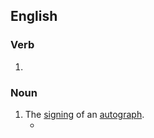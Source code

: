 ==English==

===Verb===
{{head|en|verb form}}

# {{present participle of|en|autograph|nocat=1}}

===Noun===
{{en-noun}}

# The [[sign]]ing of an [[autograph]].
#* {{quote-text|en|year=2011|author=Douglas Gibson|title=Stories about Storytellers|page=369|passage=Thus all readings, like all '''autographings''', should be gladly accepted as a means of spreading your name around.}}
